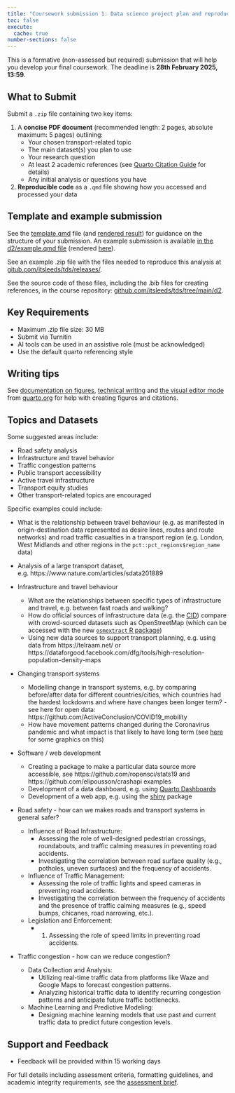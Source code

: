 ```yaml
---
title: "Coursework submission 1: Data science project plan and reproducible code"
toc: false
execute: 
  cache: true
number-sections: false
---
```


This is a formative (non-assessed but required) submission that will help you develop your final coursework. The deadline is **28th February 2025, 13:59**.

## What to Submit

Submit a `.zip` file containing two key items:

1. A **concise PDF document** (recommended length: 2 pages, absolute maximum: 5 pages) outlining:
    - Your chosen transport-related topic
    - The main dataset(s) you plan to use
    - Your research question
    - At least 2 academic references (see [Quarto Citation Guide](https://quarto.org/docs/get-started/authoring/rstudio.html#citations) for details)
    - Any initial analysis or questions you have

2. **Reproducible code** as a `.qmd` file showing how you accessed and processed your data

## Template and example submission

See the [template.qmd](https://github.com/itsleeds/tds/blob/main/d2/template.qmd) file (and [rendered result](template)) for guidance on the structure of your submission. An example submission is available [in the d2/example.qmd file](https://github.com/itsleeds/tds/blob/main/d2/example.qmd) (rendered [here](example)).

See an example .zip file with the files needed to reproduce this analysis at [gitub.com/itsleeds/tds/releases/](https://github.com/itsleeds/tds/releases/download/2025/formative-assessment-example.zip).

See the source code of these files, including the .bib files for creating references, in the course repository: [github.com/itsleeds/tds/tree/main/d2](https://github.com/itsleeds/tds/tree/main/d2).

## Key Requirements

- Maximum .zip file size: 30 MB
- Submit via Turnitin
- AI tools can be used in an assistive role (must be acknowledged)
- Use the default quarto referencing style

## Writing tips

See [documentation on figures](https://quarto.org/docs/authoring/figures.html#computations), [technical writing](https://quarto.org/docs/visual-editor/technical.html) and [the visual editor mode](https://quarto.org/docs/visual-editor/) from [quarto.org](https://quarto.org) for help with creating figures and citations.

## Topics and Datasets

Some suggested areas include:

- Road safety analysis
- Infrastructure and travel behavior
- Traffic congestion patterns
- Public transport accessibility
- Active travel infrastructure
- Transport equity studies
- Other transport-related topics are encouraged

Specific examples could include:

- What is the relationship between travel behaviour (e.g. as manifested in origin-destination data represented as desire lines, routes and route networks) and road traffic casualties in a transport region (e.g. London, West Midlands and other regions in the `pct::pct_regions$region_name` data)

- Analysis of a large transport dataset, e.g. https://www.nature.com/articles/sdata201889

- Infrastructure and travel behaviour
  - What are the relationships between specific types of infrastructure and travel, e.g. between fast roads and walking?
  - How do official sources of infrastructure data (e.g. the [CID](https://github.com/PublicHealthDataGeek/CycleInfraLnd/)) compare with crowd-sourced datasets such as OpenStreetMap (which can be accessed with the new [`osmextract` R package](https://github.com/ropensci/osmextract))
  - Using new data sources to support transport planning, e.g. using data from https://telraam.net/ or https://dataforgood.facebook.com/dfg/tools/high-resolution-population-density-maps 

- Changing transport systems
  - Modelling change in transport systems, e.g. by comparing before/after data for different countries/cities, which countries had the hardest lockdowns and where have changes been longer term? - see here for open data: https://github.com/ActiveConclusion/COVID19_mobility
  - How have movement patterns changed during the Coronavirus pandemic and what impact is that likely to have long term (see [here](https://saferactive.github.io/trafficalmr/articles/report3.html) for some graphics on this)
  
- Software / web development
  - Creating a package to make a particular data source more accessible, see https://github.com/ropensci/stats19 and https://github.com/elipousson/crashapi examples
  - Development of a data dashboard, e.g. using [Quarto Dashboards](https://quarto.org/docs/dashboards/)
  - Development of a web app, e.g. using the [shiny](https://shiny.rstudio.com/) package
  
- Road safety - how can we makes roads and transport systems in general safer?
  - Influence of Road Infrastructure: 
    - Assessing the role of well-designed pedestrian crossings, roundabouts, and traffic calming measures in preventing road accidents. 
    - Investigating the correlation between road surface quality (e.g., potholes, uneven surfaces) and the frequency of accidents.
  - Influence of Traffic Management: 
    - Assessing the role of traffic lights and speed cameras in preventing road accidents. 
    - Investigating the correlation between the frequency of accidents and the presence of traffic calming measures (e.g., speed bumps, chicanes, road narrowing, etc.).
  - Legislation and Enforcement:
    - 1. Assessing the role of speed limits in preventing road accidents.

- Traffic congestion - how can we reduce congestion?
  - Data Collection and Analysis:
    - Utilizing real-time traffic data from platforms like Waze and Google Maps to forecast congestion patterns.
    - Analyzing historical traffic data to identify recurring congestion patterns and anticipate future traffic bottlenecks.
  - Machine Learning and Predictive Modeling:
    - Designing machine learning models that use past and current traffic data to predict future congestion levels.
  

## Support and Feedback

- Feedback will be provided within 15 working days

For full details including assessment criteria, formatting guidelines, and academic integrity requirements, see the [assessment brief](assessment-brief).